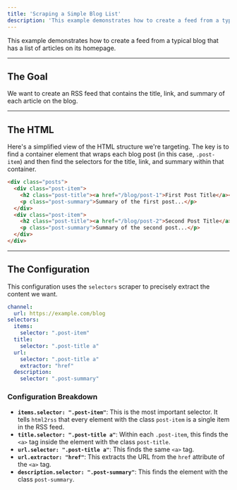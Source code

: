 ```yaml
---
title: 'Scraping a Simple Blog List'
description: 'This example demonstrates how to create a feed from a typical blog that has a list of articles on its homepage.'
---
```


This example demonstrates how to create a feed from a typical blog that has a list of articles on its homepage.

---

## The Goal

We want to create an RSS feed that contains the title, link, and summary of each article on the blog.

---

## The HTML

Here's a simplified view of the HTML structure we're targeting. The key is to find a container element that wraps each blog post (in this case, `.post-item`) and then find the selectors for the title, link, and summary within that container.

```html
<div class="posts">
  <div class="post-item">
    <h2 class="post-title"><a href="/blog/post-1">First Post Title</a></h2>
    <p class="post-summary">Summary of the first post...</p>
  </div>
  <div class="post-item">
    <h2 class="post-title"><a href="/blog/post-2">Second Post Title</a></h2>
    <p class="post-summary">Summary of the second post...</p>
  </div>
</div>
```

---

## The Configuration

This configuration uses the `selectors` scraper to precisely extract the content we want.

```yaml
channel:
  url: https://example.com/blog
selectors:
  items:
    selector: ".post-item"
  title:
    selector: ".post-title a"
  url:
    selector: ".post-title a"
    extractor: "href"
  description:
    selector: ".post-summary"
```

### Configuration Breakdown

- **`items.selector: ".post-item"`**: This is the most important selector. It tells `html2rss` that every element with the class `post-item` is a single item in the RSS feed.
- **`title.selector: ".post-title a"`**: Within each `.post-item`, this finds the `<a>` tag inside the element with the class `post-title`.
- **`url.selector: ".post-title a"`**: This finds the same `<a>` tag.
- **`url.extractor: "href"`**: This extracts the URL from the `href` attribute of the `<a>` tag.
- **`description.selector: ".post-summary"`**: This finds the element with the class `post-summary`.
